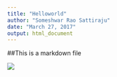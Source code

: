 ---
title: "Helloworld"
author: "Someshwar Rao Sattiraju"
date: "March 27, 2017"
output: html_document
---

##This is a markdown file

![](https://github.com/somskgs/datasciencecoursera/blob/master/Plot1.png)
